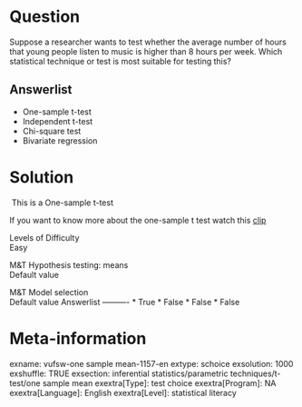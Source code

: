 Question
========
Suppose a researcher wants to test whether the average number of hours
that young people listen to music is higher than 8 hours per week. Which
statistical technique or test is most suitable for testing this?

Answerlist
----------
* One-sample t-test
* Independent t-test
* Chi-square test
* Bivariate regression

Solution
========





 This is a One-sample t-test  
  
If you want to know more about the one-sample t test watch this
[clip](https://www.youtube.com/watch?v=9V6L3Zu3PP0&index=3&list=PLyLpEs0x9BnkUdochj7JEC-2javLshojj)





Levels of Difficulty  
Easy

M&T Hypothesis testing: means  
Default value

M&T Model selection  
Default value
Answerlist
----------
* True
* False
* False
* False

Meta-information
================
exname: vufsw-one sample mean-1157-en
extype: schoice
exsolution: 1000
exshuffle: TRUE
exsection: inferential statistics/parametric techniques/t-test/one sample mean
exextra[Type]: test choice
exextra[Program]: NA
exextra[Language]: English
exextra[Level]: statistical literacy

